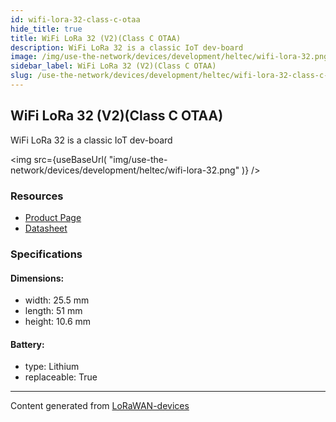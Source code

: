 ```yaml
---
id: wifi-lora-32-class-c-otaa
hide_title: true
title: WiFi LoRa 32 (V2)(Class C OTAA)
description: WiFi LoRa 32 is a classic IoT dev-board
image: /img/use-the-network/devices/development/heltec/wifi-lora-32.png
sidebar_label: WiFi LoRa 32 (V2)(Class C OTAA)
slug: /use-the-network/devices/development/heltec/wifi-lora-32-class-c-otaa
---
```



## WiFi LoRa 32 (V2)(Class C OTAA)

WiFi LoRa 32 is a classic IoT dev-board

<img
src={useBaseUrl(
"img/use-the-network/devices/development/heltec/wifi-lora-32.png"
)}
/>

### Resources

- [Product Page](https://heltec.org/project/wifi-lora-32/)
- [Datasheet](https://heltec.org/project/wifi-lora-32/#1552557147424-7f1ec-5c65)

### Specifications

#### Dimensions:
- width: 25.5 mm
- length: 51 mm
- height: 10.6 mm
#### Battery: 
- type: Lithium
- replaceable: True



---
Content generated from [LoRaWAN-devices](https://github.com/TheThingsNetwork/lorawan-devices)